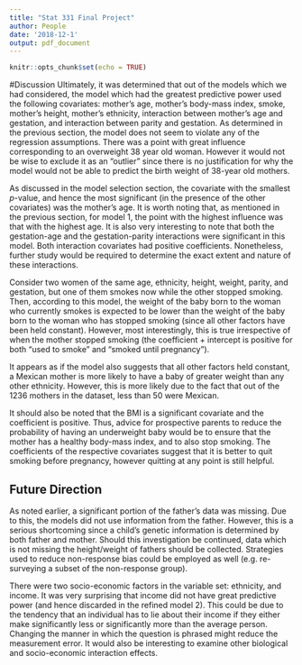 ```yaml
---
title: "Stat 331 Final Project"
author: People
date: '2018-12-1'
output: pdf_document
---
```


```r
knitr::opts_chunk$set(echo = TRUE)
```


#Discussion
Ultimately, it was determined that out of the models which we had considered, the model which had the greatest predictive power used the following covariates: mother's age, mother's body-mass index, smoke, mother's height, mother's ethnicity, interaction between mother's age and gestation, and interaction between parity and gestation. As determined in the previous section, the model does not seem to violate any of the regression assumptions. There was a point with great influence corresponding to an overweight 38 year old woman. However it would not be wise to exclude it as an "outlier" since there is no justification for why the model would not be able to predict the birth weight of 38-year old mothers. 

As discussed in the model selection section, the covariate with the smallest $p$-value, and hence the most significant (in the presence of the other covariates) was the mother's age. It is worth noting that, as mentioned in the previous section, for model 1, the point with the highest influence was that with the highest age.  It is also very interesting to note that both the gestation-age and the gestation-parity interactions were significant in this model. Both interaction covariates had positive coefficients. Nonetheless, further study would be required to determine the exact extent and nature of these interactions. 

Consider two women of the same age, ethnicity, height, weight, parity, and gestation, but one of them smokes now while the other stopped smoking. Then, according to this model, the weight of the baby born to the woman who currently smokes is expected to be lower than the weight of the baby born to the woman who has stopped smoking (since all other factors have been held constant). However, most interestingly, this is true irrespective of when the mother stopped smoking (the coefficient + intercept is positive for both "used to smoke" and "smoked until pregnancy"). 

It appears as if the model also suggests that all other factors held constant, a Mexican mother is more likely to have a baby of greater weight than any other ethnicity. However, this is more likely due to the fact that out of the 1236 mothers in the dataset, less than 50 were Mexican. 

It should also be noted that the BMI is a significant covariate and the coefficient is positive. Thus, advice for prospective parents to reduce the probability of having an underweight baby would be to ensure that the mother has a healthy body-mass index, and to also stop smoking. The coefficients of the respective covariates suggest that it is better to quit smoking before pregnancy, however quitting at any point is still helpful. 

## Future Direction
As noted earlier, a significant portion of the father's data was missing. Due to this, the models did not use information from the father. However, this is a serious shortcoming since a child's genetic information is determined by both father and mother. Should this investigation be continued, data which is not missing the height/weight of fathers should be collected. Strategies used to reduce non-response bias could be employed as well (e.g. re-surveying a subset of the non-response group). 

There were two socio-economic factors in the variable set: ethnicity, and income. It was very surprising that income did not have great predictive power (and hence discarded in the refined model 2). This could be due to the tendency that an individual has to lie about their income if they either make significantly less or significantly more than the average person. Changing the manner in which the question is phrased might reduce the measurement error. It would also be interesting to examine other biological and socio-economic interaction effects. 